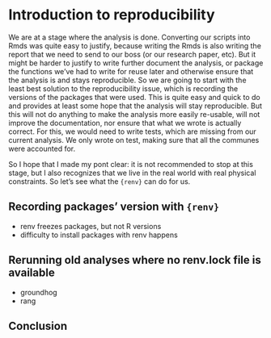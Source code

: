 # Introduction to reproducibility

We are at a stage where the analysis is done. Converting our scripts into Rmds
was quite easy to justify, because writing the Rmds is also writing the report
that we need to send to our boss (or our research paper, etc). But it might be
harder to justify to write further document the analysis, or package the
functions we’ve had to write for reuse later and otherwise ensure that the
analysis is and stays reproducible. So we are going to start with the least best
solution to the reproducibility issue, which is recording the versions of the
packages that were used. This is quite easy and quick to do and provides at
least some hope that the analysis will stay reproducible. But this will not do
anything to make the analysis more easily re-usable, will not improve the
documentation, nor ensure that what we wrote is actually correct. For this, we
would need to write tests, which are missing from our current analysis. We only
wrote on test, making sure that all the communes were accounted for.

So I hope that I made my pont clear: it is not recommended to stop at this stage,
but I also recognizes that we live in the real world with real physical constraints.
So let’s see what the `{renv}` can do for us.

## Recording packages’ version with `{renv}`

- renv freezes packages, but not R versions
- difficulty to install packages with renv happens


## Rerunning old analyses where no renv.lock file is available

- groundhog
- rang

## Conclusion
